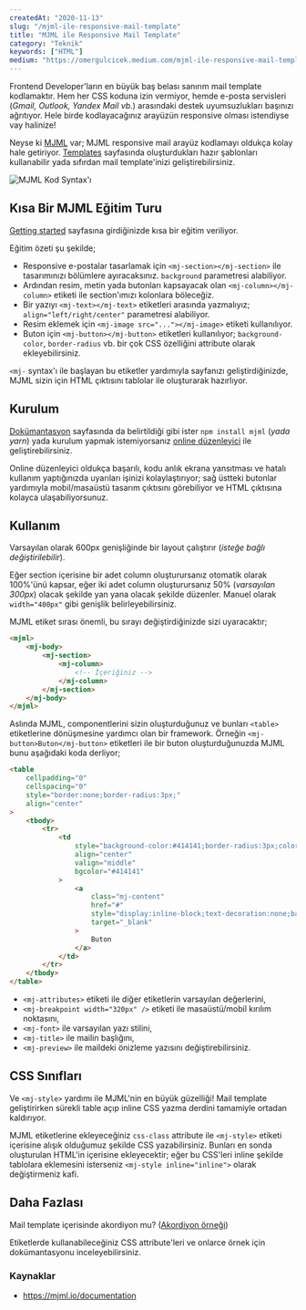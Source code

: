 ```yaml
---
createdAt: "2020-11-13"
slug: "/mjml-ile-responsive-mail-template"
title: "MJML ile Responsive Mail Template"
category: "Teknik"
keywords: ["HTML"]
medium: "https://omergulcicek.medium.com/mjml-ile-responsive-mail-template-4a49d507f0e"
---
```


Frontend Developer'ların en büyük baş belası sanırım mail template kodlamaktır. Hem her CSS koduna izin vermiyor, hemde e-posta servisleri (_Gmail, Outlook, Yandex Mail vb._) arasındaki destek uyumsuzlukları başınızı ağrıtıyor. Hele birde kodlayacağınız arayüzün responsive olması istendiyse vay halinize!

Neyse ki <a href="https://mjml.io/" target="_blank" rel="noreferrer noopener">MJML</a> var; MJML responsive mail arayüz kodlamayı oldukça kolay hale getiriyor. <a href="https://mjml.io/templates" target="_blank" rel="noreferrer noopener">Templates</a> sayfasında oluşturdukları hazır şablonları kullanabilir yada sıfırdan mail template'inizi geliştirebilirsiniz.

![MJML Kod Syntax'ı](/img/blog/2020-11-13/mjml.png)

## Kısa Bir MJML Eğitim Turu

<a href="https://mjml.io/getting-started/1" target="_blank" rel="noreferrer noopener">Getting started</a> sayfasına girdiğinizde kısa bir eğitim veriliyor.

Eğitim özeti şu şekilde;

- Responsive e-postalar tasarlamak için `<mj-section></mj-section>` ile tasarımınızı bölümlere ayıracaksınız. `background` parametresi alabiliyor.
- Ardından resim, metin yada butonları kapsayacak olan `<mj-column></mj-column>` etiketi ile section'ımızı kolonlara böleceğiz.
- Bir yazıyı `<mj-text></mj-text>` etiketleri arasında yazmalıyız; `align="left/right/center"` parametresi alabiliyor.
- Resim eklemek için `<mj-image src="..."></mj-image>` etiketi kullanılıyor.
- Buton için `<mj-button></mj-button>` etiketleri kullanılıyor; `background-color`, `border-radius` vb. bir çok CSS özelliğini attribute olarak ekleyebilirsiniz.

`<mj-` syntax'ı ile başlayan bu etiketler yardımıyla sayfanızı geliştirdiğinizde, MJML sizin için HTML çıktısını tablolar ile oluşturarak hazırlıyor.

## Kurulum

<a href="https://mjml.io/documentation/" target="_blank" rel="noreferrer noopener">Dokümantasyon</a> sayfasında da belirtildiği gibi ister `npm install mjml` (_yada yarn_) yada kurulum yapmak istemiyorsanız <a href="https://mjml.io/try-it-live" target="_blank" rel="noreferrer noopener">online düzenleyici</a> ile geliştirebilirsiniz.

Online düzenleyici oldukça başarılı, kodu anlık ekrana yansıtması ve hatalı kullanım yaptığınızda uyarıları işinizi kolaylaştırıyor; sağ üstteki butonlar yardımıyla mobil/masaüstü tasarım çıktısını görebiliyor ve HTML çıktısına kolayca ulaşabiliyorsunuz.

## Kullanım

Varsayılan olarak 600px genişliğinde bir layout çalıştırır (_isteğe bağlı değiştirilebilir_).

Eğer section içerisine bir adet column oluşturursanız otomatik olarak 100%'ünü kapsar, eğer iki adet column oluşturursanız 50% (_varsayılan 300px_) olacak şekilde yan yana olacak şekilde düzenler. Manuel olarak `width="400px"` gibi genişlik belirleyebilirsiniz.

MJML etiket sırası önemli, bu sırayı değiştirdiğinizde sizi uyaracaktır;

```html
<mjml>
	<mj-body>
		<mj-section>
			<mj-column>
				<!-- İçeriğiniz -->
			</mj-column>
		</mj-section>
	</mj-body>
</mjml>
```

Aslında MJML, componentlerini sizin oluşturduğunuz ve bunları `<table>` etiketlerine dönüşmesine yardımcı olan bir framework. Örneğin `<mj-button>Buton</mj-button>` etiketleri ile bir buton oluşturduğunuzda MJML bunu aşağıdaki koda derliyor;

```html
<table
	cellpadding="0"
	cellspacing="0"
	style="border:none;border-radius:3px;"
	align="center"
>
	<tbody>
		<tr>
			<td
				style="background-color:#414141;border-radius:3px;color:#ffffff;cursor:auto;"
				align="center"
				valign="middle"
				bgcolor="#414141"
			>
				<a
					class="mj-content"
					href="#"
					style="display:inline-block;text-decoration:none;background-color:#414141;border:1px solid #414141;border-radius:3px;color:#ffffff;font-size:13px;font-weight:bold;padding:15px 30px;"
					target="_blank"
				>
					Buton
				</a>
			</td>
		</tr>
	</tbody>
</table>
```

- `<mj-attributes>` etiketi ile diğer etiketlerin varsayılan değerlerini,
- `<mj-breakpoint width="320px" />` etiketi ile masaüstü/mobil kırılım noktasını,
- `<mj-font>` ile varsayılan yazı stilini,
- `<mj-title>` ile mailin başlığını,
- `<mj-preview>` ile maildeki önizleme yazısını değiştirebilirsiniz.

## CSS Sınıfları

Ve `<mj-style>` yardımı ile MJML'nin en büyük güzelliği! Mail template geliştirirken sürekli table açıp inline CSS yazma derdini tamamiyle ortadan kaldırıyor.

MJML etiketlerine ekleyeceğiniz `css-class` attribute ile `<mj-style>` etiketi içerisine alışık olduğumuz şekilde CSS yazabilirsiniz. Bunları en sonda oluşturulan HTML'in içerisine ekleyecektir; eğer bu CSS'leri inline şekilde tablolara eklemesini isterseniz `<mj-style inline="inline">` olarak değiştirmeniz kafi.

## Daha Fazlası

Mail template içerisinde akordiyon mu? (<a href="https://mjml.io/try-it-live/components/accordion" target="_blank" rel="noreferrer noopener">Akordiyon örneği</a>)

Etiketlerde kullanabileceğiniz CSS attribute'leri ve onlarce örnek için dokümantasyonu inceleyebilirsiniz.

### Kaynaklar

- <a href="https://mjml.io/documentation" target="_blank" rel="noreferrer noopener">https://mjml.io/documentation</a>
